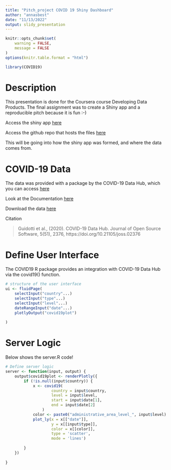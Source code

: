 ```yaml
---
title: "Pitch_project COVID 19 Shiny Dashboard"
author: "annasbest"
date: "11/13/2022"
output: slidy_presentation
---
```


```r
knitr::opts_chunk$set(
    warning = FALSE,
    message = FALSE
)
options(knitr.table.format = "html") 
```

```r
library(COVID19)
```

# Description

This presentation is done for the Coursera course Developing Data Products. The final assignment was to create a Shiny app and a reproducible pitch because it is fun :-)

Access the shiny app [here](https://benthecoder.shinyapps.io/COVID-19_Dashboard/)

Access the github repo that hosts the files [here](https://github.com/benthecoder/JohnHopkinsDataScience/tree/main/9_DevelopingDataProducts/projects/COVID-19_Dashboard)

This will be going into how the shiny app was formed, and where the data comes from. 


# COVID-19 Data 

The data was provided with a package by the COVID-19 Data Hub, which you can access [here](https://covid19datahub.io/articles/api/r.html)

Look at the Documentation [here](https://covid19datahub.io/articles/doc/data.html) 

Download the data [here](https://covid19datahub.io/articles/data.html)

Citation

> Guidotti et al., (2020). COVID-19 Data Hub. Journal of Open Source Software, 5(51), 2376, https://doi.org/10.21105/joss.02376

# Define User Interface

The COVID19 R package provides an integration with COVID-19 Data Hub via the covid19() function.

```r
# structure of the user interface
ui <- fluidPage(
    selectInput("country"...)
    selectInput("type"...)
    selectInput("level"...)
    dateRangeInput("date"...)
    plotlyOutput("covid19plot")
    
)
```


# Server Logic

Below shows the server.R code!

```r
# Define server logic
server <- function(input, output) {
    output$covid19plot <- renderPlotly({
        if (!is.null(input$country)) {
            x <- covid19(
                    country = input$country,
                    level = input$level,
                    start = input$date[1],
                    end = input$date[2]
                )
            color <- paste0("administrative_area_level_", input$level)
            plot_ly(x = x[["date"]],
                    y = x[[input$type]],
                    color = x[[color]],
                    type = 'scatter',
                    mode = 'lines')
            
        }
    })
    
}
```
